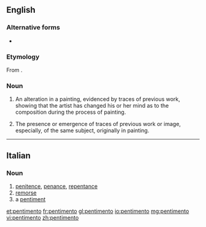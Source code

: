 ==English==
{{wikipedia}}

===Alternative forms===
* {{l/en|pentiment}}

===Etymology===
From {{etyl|it|en}} {{term|pentimento|lang=it}}.

===Noun===
{{en-noun|pentimenti}}

# {{rfv-sense}} An alteration in a painting, evidenced by traces of previous work, showing that the artist has changed his or her mind as to the composition during the process of painting.
# The presence or emergence of traces of previous work or image, especially, of the same subject, originally in painting.


----

==Italian==

===Noun===
{{it-noun|m}}

# [[penitence]], [[penance]], [[repentance]]
# [[remorse]]
# a [[pentiment]]

[[et:pentimento]]
[[fr:pentimento]]
[[gl:pentimento]]
[[io:pentimento]]
[[mg:pentimento]]
[[vi:pentimento]]
[[zh:pentimento]]